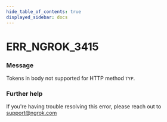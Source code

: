 ```yaml
---
hide_table_of_contents: true
displayed_sidebar: docs
---
```



# ERR_NGROK_3415

### Message

Tokens in body not supported for HTTP method `TYP`.

<ErrorDetails error="err_ngrok_3415" />

### Further help

If you're having trouble resolving this error, please reach out to [support@ngrok.com](mailto:support@ngrok.com?subject=Help%20with%20ERR_NGROK_3415)
